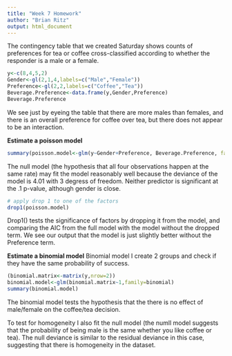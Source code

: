 ```yaml
---
title: "Week 7 Homework"
author: "Brian Ritz"
output: html_document
---
```


The contingency table that we created Saturday shows counts of preferences for tea or coffee cross-classified according to whether the responder is a male or a female.

```r
y<-c(8,4,5,2)
Gender<-gl(2,1,4,labels=c("Male","Female"))
Preference<-gl(2,2,labels=c("Coffee","Tea"))
Beverage.Preference<-data.frame(y,Gender,Preference)
Beverage.Preference
```

We see just by eyeing the table that there are more males than females, and there is an overall preference for coffee over tea, but there does not appear to be an interaction.

**Estimate a poisson model**

```r
summary(poisson.model<-glm(y~Gender+Preference, Beverage.Preference, family=poisson ))
```

The null model (the hypothesis that all four observations happen at the same rate) may fit the model reasonably well because the deviance of the model is 4.01 with 3 degress of freedom. Neither predictor is significant at the .1 p-value, although gender is close.

```r
# apply drop 1 to one of the factors
drop1(poisson.model)
```

Drop1() tests the significance of factors by dropping it from the model, and comparing the AIC from the full model with the model without the dropped term. We see our output that the model is just slightly better without the Preference term.

**Estimate a binomial model**
Binomial model
I create 2 groups and check if they have the same probability of success.
```r
(binomial.matrix<-matrix(y,nrow=2))
binomial.model<-glm(binomial.matrix~1,family=binomial)
summary(binomial.model)
```

The binomial model tests the hypothesis that the there is no effect of male/female on the coffee/tea decision.

To test for homogeneity I also fit the null model (the numll model suggests that the probability of being male is the same whether you like coffee or tea). The null deviance is similar to the residual deviance in this case, suggesting that there is homogeneity in the dataset.